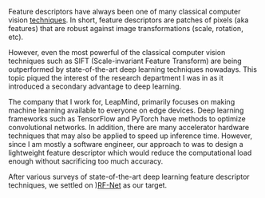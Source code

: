 Feature descriptors have always been one of many classical computer vision [techniques](https://docs.opencv.org/3.4/db/d27/tutorial_py_table_of_contents_feature2d.html). In short, feature descriptors are patches of pixels (aka features) that are robust against image transformations (scale, rotation, etc).

However, even the most powerful of the classical computer vision techniques such as SIFT (Scale-invariant Feature Transform) are being outperformed by state-of-the-art deep learning techniques nowadays. This topic piqued the interest of the research department I was in as it introduced a secondary advantage to deep learning.

The company that I work for, LeapMind, primarily focuses on making machine learning available to everyone on edge devices. Deep learning frameworks such as TensorFlow and PyTorch have methods to optimize convolutional networks. In addition, there are many accelerator hardware techniques that may also be applied to speed up inference time. However, since I am mostly a software engineer, our approach to was to design a lightweight feature descriptor which would reduce the computational load enough without sacrificing too much accuracy.

After various surveys of state-of-the-art deep learning feature descriptor techniques, we settled on )[RF-Net](https://arxiv.org/abs/1906.00604) as our target.